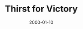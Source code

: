 ---
cover: "./image.png"
date: "2000-01-10"
title: "Thirst for Victory"
defer: false
slug: "/victory"
areas: 
   - .
---
